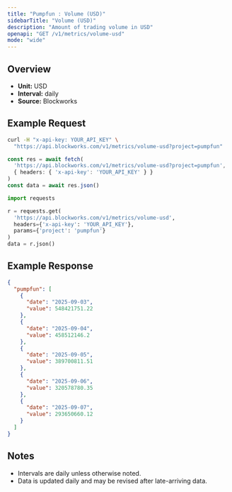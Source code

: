 ```yaml
---
title: "Pumpfun : Volume (USD)"
sidebarTitle: "Volume (USD)"
description: "Amount of trading volume in USD"
openapi: "GET /v1/metrics/volume-usd"
mode: "wide"
---
```


## Overview

- **Unit:** USD
- **Interval:** daily
- **Source:** Blockworks

## Example Request

<CodeGroup>

```bash cURL
curl -H "x-api-key: YOUR_API_KEY" \
  "https://api.blockworks.com/v1/metrics/volume-usd?project=pumpfun"
```

```typescript TypeScript
const res = await fetch(
  'https://api.blockworks.com/v1/metrics/volume-usd?project=pumpfun',
  { headers: { 'x-api-key': 'YOUR_API_KEY' } }
)
const data = await res.json()
```

```python Python
import requests

r = requests.get(
  'https://api.blockworks.com/v1/metrics/volume-usd',
  headers={'x-api-key': 'YOUR_API_KEY'},
  params={'project': 'pumpfun'}
)
data = r.json()
```

</CodeGroup>

## Example Response

```json
{
  "pumpfun": [
    {
      "date": "2025-09-03",
      "value": 548421751.22
    },
    {
      "date": "2025-09-04",
      "value": 458512146.2
    },
    {
      "date": "2025-09-05",
      "value": 389700811.51
    },
    {
      "date": "2025-09-06",
      "value": 320578780.35
    },
    {
      "date": "2025-09-07",
      "value": 293650660.12
    }
  ]
}
```

## Notes
- Intervals are daily unless otherwise noted.
- Data is updated daily and may be revised after late-arriving data.
